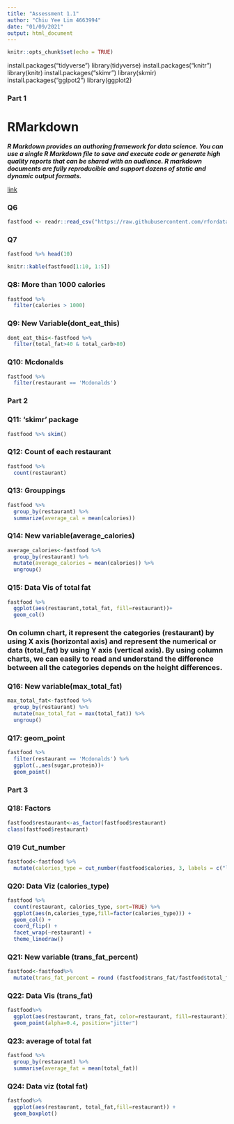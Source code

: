 ---
title: "Assessment 1.1"
author: "Chiu Yee Lim 4663994"
date: "01/09/2021"
output: html_document
---

```{r setup, include=FALSE}
knitr::opts_chunk$set(echo = TRUE)
```

install.packages("tidyverse")
library(tidyverse)
install.packages("knitr")
library(knitr)
install.packages("skimr")
library(skmir)
install.packages("gglpot2")
library(ggplot2)

### Part 1

# RMarkdown

***R Markdown provides an authoring framework for data science. You can use a single R Markdown file to save and execute code or generate high quality reports that can be shared with an audience. R markdown documents are fully reproducible and support dozens of static and dynamic output formats.***

[link](https://rmarkdown.rstudio.com/lesson-8.html)

### Q6

```{r}
fastfood <- readr::read_csv("https://raw.githubusercontent.com/rfordatascience/tidytuesday/master/data/2018/2018-09-04/fastfood_calories.csv")
```

### Q7

```{r}
fastfood %>% head(10)
```

```{r}
knitr::kable(fastfood[1:10, 1:5])
```

### Q8: More than 1000 calories

```{r}
fastfood %>%
  filter(calories > 1000)
```

### Q9: New Variable(dont_eat_this)

```{r}
dont_eat_this<-fastfood %>%
  filter(total_fat>40 & total_carb>80)
```

### Q10: Mcdonalds

```{r}
fastfood %>%
  filter(restaurant == 'Mcdonalds')
```


### Part 2

### Q11: 'skimr' package

```{r}
fastfood %>% skim()
```

### Q12: Count of each restaurant

```{r}
fastfood %>%
  count(restaurant)
```

### Q13: Grouppings

```{r}
fastfood %>%
  group_by(restaurant) %>%
  summarize(average_cal = mean(calories))
```

### Q14: New variable(average_calories)

```{r}
average_calories<-fastfood %>%
  group_by(restaurant) %>%
  mutate(average_calories = mean(calories)) %>%
  ungroup()
```

### Q15: Data Vis of total fat

```{r}
fastfood %>%
  ggplot(aes(restaurant,total_fat, fill=restaurant))+
  geom_col()
```

### On column chart, it represent the categories (restaurant) by using X axis (horizontal axis) and represent the numerical or data (total_fat) by using Y axis (vertical axis). By using column charts, we can easily to read and understand the difference between all the categories depends on the height differences.


### Q16: New variable(max_total_fat)

```{r}
max_total_fat<-fastfood %>%
  group_by(restaurant) %>%
  mutate(max_total_fat = max(total_fat)) %>%
  ungroup()
```

### Q17: geom_point

```{r}
fastfood %>%
  filter(restaurant == 'Mcdonalds') %>%
  ggplot(.,aes(sugar,protein))+
  geom_point()
```


### Part 3

### Q18: Factors

```{r}
fastfood$restaurant<-as_factor(fastfood$restaurant)
class(fastfood$restaurant)
```

### Q19 Cut_number

```{r}
fastfood<-fastfood %>%
  mutate(calories_type = cut_number(fastfood$calories, 3, labels = c("low", "med","high")))
```

### Q20: Data Viz (calories_type)

```{r}
fastfood %>% 
  count(restaurant, calories_type, sort=TRUE) %>% 
  ggplot(aes(n,calories_type,fill=factor(calories_type))) +
  geom_col() +
  coord_flip() +
  facet_wrap(~restaurant) +
  theme_linedraw()
```

### Q21: New variable (trans_fat_percent)

```{r}
fastfood<-fastfood%>%
  mutate(trans_fat_percent = round (fastfood$trans_fat/fastfood$total_fat*100,2))
```

### Q22: Data Vis (trans_fat)

```{r}
fastfood%>%
  ggplot(aes(restaurant, trans_fat, color=restaurant, fill=restaurant)) + 
  geom_point(alpha=0.4, position="jitter")
```

### Q23: average of total fat

```{r}
fastfood %>%
  group_by(restaurant) %>%
  summarise(average_fat = mean(total_fat))
```

### Q24: Data viz (total fat)

```{r}
fastfood%>%
  ggplot(aes(restaurant, total_fat,fill=restaurant)) +
  geom_boxplot()
```

